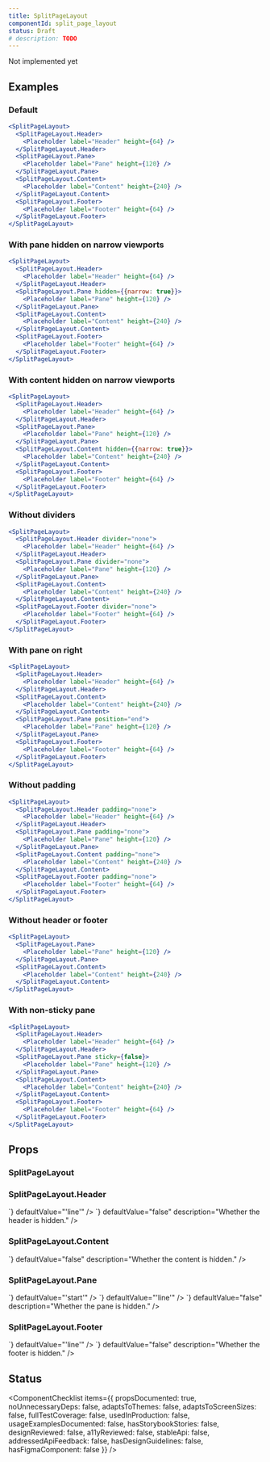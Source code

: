 ```yaml
---
title: SplitPageLayout
componentId: split_page_layout
status: Draft
# description: TODO
---
```


<Note variant="warning">Not implemented yet</Note>

## Examples

### Default

```jsx
<SplitPageLayout>
  <SplitPageLayout.Header>
    <Placeholder label="Header" height={64} />
  </SplitPageLayout.Header>
  <SplitPageLayout.Pane>
    <Placeholder label="Pane" height={120} />
  </SplitPageLayout.Pane>
  <SplitPageLayout.Content>
    <Placeholder label="Content" height={240} />
  </SplitPageLayout.Content>
  <SplitPageLayout.Footer>
    <Placeholder label="Footer" height={64} />
  </SplitPageLayout.Footer>
</SplitPageLayout>
```

### With pane hidden on narrow viewports

```jsx
<SplitPageLayout>
  <SplitPageLayout.Header>
    <Placeholder label="Header" height={64} />
  </SplitPageLayout.Header>
  <SplitPageLayout.Pane hidden={{narrow: true}}>
    <Placeholder label="Pane" height={120} />
  </SplitPageLayout.Pane>
  <SplitPageLayout.Content>
    <Placeholder label="Content" height={240} />
  </SplitPageLayout.Content>
  <SplitPageLayout.Footer>
    <Placeholder label="Footer" height={64} />
  </SplitPageLayout.Footer>
</SplitPageLayout>
```

### With content hidden on narrow viewports

```jsx
<SplitPageLayout>
  <SplitPageLayout.Header>
    <Placeholder label="Header" height={64} />
  </SplitPageLayout.Header>
  <SplitPageLayout.Pane>
    <Placeholder label="Pane" height={120} />
  </SplitPageLayout.Pane>
  <SplitPageLayout.Content hidden={{narrow: true}}>
    <Placeholder label="Content" height={240} />
  </SplitPageLayout.Content>
  <SplitPageLayout.Footer>
    <Placeholder label="Footer" height={64} />
  </SplitPageLayout.Footer>
</SplitPageLayout>
```

### Without dividers

```jsx
<SplitPageLayout>
  <SplitPageLayout.Header divider="none">
    <Placeholder label="Header" height={64} />
  </SplitPageLayout.Header>
  <SplitPageLayout.Pane divider="none">
    <Placeholder label="Pane" height={120} />
  </SplitPageLayout.Pane>
  <SplitPageLayout.Content>
    <Placeholder label="Content" height={240} />
  </SplitPageLayout.Content>
  <SplitPageLayout.Footer divider="none">
    <Placeholder label="Footer" height={64} />
  </SplitPageLayout.Footer>
</SplitPageLayout>
```

### With pane on right

```jsx
<SplitPageLayout>
  <SplitPageLayout.Header>
    <Placeholder label="Header" height={64} />
  </SplitPageLayout.Header>
  <SplitPageLayout.Content>
    <Placeholder label="Content" height={240} />
  </SplitPageLayout.Content>
  <SplitPageLayout.Pane position="end">
    <Placeholder label="Pane" height={120} />
  </SplitPageLayout.Pane>
  <SplitPageLayout.Footer>
    <Placeholder label="Footer" height={64} />
  </SplitPageLayout.Footer>
</SplitPageLayout>
```

### Without padding

```jsx
<SplitPageLayout>
  <SplitPageLayout.Header padding="none">
    <Placeholder label="Header" height={64} />
  </SplitPageLayout.Header>
  <SplitPageLayout.Pane padding="none">
    <Placeholder label="Pane" height={120} />
  </SplitPageLayout.Pane>
  <SplitPageLayout.Content padding="none">
    <Placeholder label="Content" height={240} />
  </SplitPageLayout.Content>
  <SplitPageLayout.Footer padding="none">
    <Placeholder label="Footer" height={64} />
  </SplitPageLayout.Footer>
</SplitPageLayout>
```

### Without header or footer

```jsx
<SplitPageLayout>
  <SplitPageLayout.Pane>
    <Placeholder label="Pane" height={120} />
  </SplitPageLayout.Pane>
  <SplitPageLayout.Content>
    <Placeholder label="Content" height={240} />
  </SplitPageLayout.Content>
</SplitPageLayout>
```

### With non-sticky pane

```jsx
<SplitPageLayout>
  <SplitPageLayout.Header>
    <Placeholder label="Header" height={64} />
  </SplitPageLayout.Header>
  <SplitPageLayout.Pane sticky={false}>
    <Placeholder label="Pane" height={120} />
  </SplitPageLayout.Pane>
  <SplitPageLayout.Content>
    <Placeholder label="Content" height={240} />
  </SplitPageLayout.Content>
  <SplitPageLayout.Footer>
    <Placeholder label="Footer" height={64} />
  </SplitPageLayout.Footer>
</SplitPageLayout>
```

## Props

### SplitPageLayout

<PropsTable>
  <PropsTableSxRow />
</PropsTable>

### SplitPageLayout.Header

<PropsTable>
  <PropsTableRow
    name="divider"
    // TODO: Document ResponsiveValue
    // This prop accepts a viewport range map (i.e. {regular: ..., narrow: ...}) in addition to a single value.
    // The `regular` and `wide` keys of the viewport range map can be 'none' or 'line'.
    // The `narrow` key of the viewport range map can be 'none' or 'line' or 'filled'.
    type={`ResponsiveValue<
  'none' | 'line',
  'none' | 'line' | 'filled'
>`}
    defaultValue="'line'"
  />
  <PropsTableRow
    name="hidden"
    type={`ResponsiveValue<boolean>`}
    defaultValue="false"
    description="Whether the header is hidden."
  />
  <PropsTableRow
    name="padding"
    type={`| 'none'
| 'normal'
| 'condensed'`}
    defaultValue="'normal'"
  />
  <PropsTableSxRow />
</PropsTable>

### SplitPageLayout.Content

<PropsTable>
  <PropsTableRow
    name="width"
    type={`| 'full'
| 'medium'
| 'large'
| 'xlarge'`}
    defaultValue="'xlarge'"
    description="The maximum width of the content region."
  />
  <PropsTableRow
    name="hidden"
    type={`ResponsiveValue<boolean>`}
    defaultValue="false"
    description="Whether the content is hidden."
  />
  <PropsTableRow
    name="padding"
    type={`| 'none'
| 'normal'
| 'condensed'`}
    defaultValue="'normal'"
  />
  <PropsTableSxRow />
</PropsTable>

### SplitPageLayout.Pane

<PropsTable>
  <PropsTableRow
    name="position"
    type={`ResponsiveValue<
  'start' | 'end'
>`}
    defaultValue="'start'"
  />
  <PropsTableRow
    name="width"
    type={`| 'small'
| 'medium'
| 'large'`}
    defaultValue="'medium'"
    description="The width of the pane."
  />
  <PropsTableRow
    name="divider"
    type={`ResponsiveValue<
  'none' | 'line',
  'none' | 'line' | 'filled'
>`}
    defaultValue="'line'"
  />
  <PropsTableRow
    name="hidden"
    type={`ResponsiveValue<boolean>`}
    defaultValue="false"
    description="Whether the pane is hidden."
  />
  <PropsTableRow
    name="padding"
    type={`| 'none'
| 'normal'
| 'condensed'`}
    defaultValue="'normal'"
  />
  <PropsTableSxRow />
</PropsTable>

### SplitPageLayout.Footer

<PropsTable>
  <PropsTableRow
    name="divider"
    type={`ResponsiveValue<
  'none' | 'line',
  'none' | 'line' | 'filled'
>`}
    defaultValue="'line'"
  />
  <PropsTableRow
    name="hidden"
    type={`ResponsiveValue<boolean>`}
    defaultValue="false"
    description="Whether the footer is hidden."
  />
  <PropsTableRow
    name="padding"
    type={`| 'none'
| 'normal'
| 'condensed'`}
    defaultValue="'normal'"
  />
  <PropsTableSxRow />
</PropsTable>

## Status

<ComponentChecklist
  items={{
    propsDocumented: true,
    noUnnecessaryDeps: false,
    adaptsToThemes: false,
    adaptsToScreenSizes: false,
    fullTestCoverage: false,
    usedInProduction: false,
    usageExamplesDocumented: false,
    hasStorybookStories: false,
    designReviewed: false,
    a11yReviewed: false,
    stableApi: false,
    addressedApiFeedback: false,
    hasDesignGuidelines: false,
    hasFigmaComponent: false
  }}
/>
